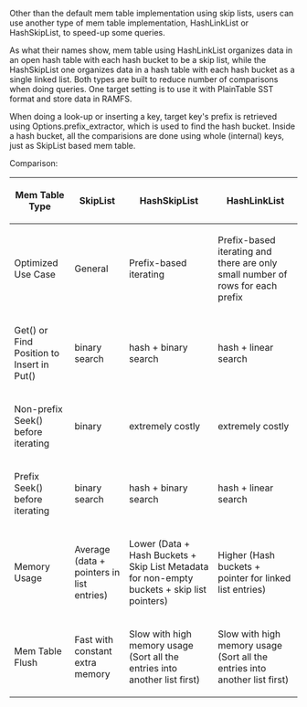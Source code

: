 Other than the default mem table implementation using skip lists, users can use another type of mem table implementation, HashLinkList or HashSkipList, to speed-up some queries.

As what their names show, mem table using HashLinkList organizes data in an open hash table with each hash bucket to be a skip list, while the HashSkipList one organizes data in a hash table with each hash bucket as a single linked list. Both types are built to reduce number of comparisons when doing queries. One target setting is to use it with PlainTable SST format and store data in RAMFS.

When doing a look-up or inserting a key, target key's prefix is retrieved using Options.prefix_extractor, which is used to find the hash bucket. Inside a hash bucket, all the comparisions are done using whole (internal) keys, just as SkipList based mem table.

Comparison:

{| class="wikitable"
|-
! Mem Table Type
! SkipList
! HashSkipList
! HashLinkList
|-
! Optimized Use Case
| General
| Prefix-based iterating
| Prefix-based iterating and there are only small number of rows for each prefix
|-
! Get() or Find Position to Insert in Put()
| binary search
| hash + binary search
| hash + linear search
|-
! Non-prefix Seek() before iterating
| binary
| extremely costly
| extremely costly
|-
! Prefix Seek() before iterating
| binary search
| hash + binary search
| hash + linear search
|-
! Memory Usage
| Average (data + pointers in list entries)
| Lower (Data + Hash Buckets + Skip List Metadata for non-empty buckets + skip list pointers)
| Higher (Hash buckets + pointer for linked list entries)
|-
! Mem Table Flush
| Fast with constant extra memory
| Slow with high memory usage (Sort all the entries into another list first)
| Slow with high memory usage (Sort all the entries into another list first)
|}

